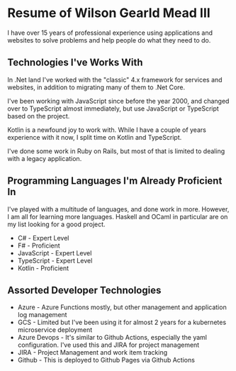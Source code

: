 ---
---


<SEO title="Wilson Gearld Mead III's Resume" />

# Resume of Wilson Gearld Mead III

I have over 15 years of professional experience using applications and websites to solve problems and help people do what they need to do.

## Technologies I've Works With

In .Net land I've worked with the "classic" 4.x framework for services and websites, in addition to migrating many of them to .Net Core.

I've been working with JavaScript since before the year 2000, and changed over to TypeScript almost immediately, but use JavaScript or TypeScript based on the project.

Kotlin is a newfound joy to work with. While I have a couple of years experience with it now, I split time on Kotlin and TypeScript.

I've done some work in Ruby on Rails, but most of that is limited to dealing with a legacy application.

## Programming Languages I'm Already Proficient In

I've played with a multitude of languages, and done work in more. However, I am all for learning more languages. Haskell and OCaml in particular are on my list looking for a good project.

- C# - Expert Level
- F# - Proficient
- JavaScript - Expert Level
- TypeScript - Expert Level
- Kotlin - Proficient

## Assorted Developer Technologies

- Azure - Azure Functions mostly, but other management and application log management
- GCS - Limited but I've been using it for almost 2 years for a kubernetes microservice deployment
- Azure Devops - It's similar to Github Actions, especially the yaml configuration. I've used this and JIRA for project management
- JIRA - Project Management and work item tracking
- Github - This is deployed to Github Pages via Github Actions
